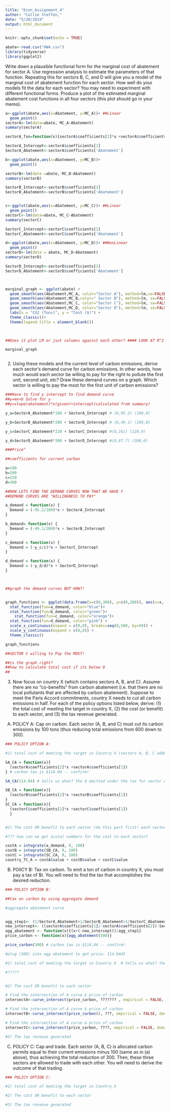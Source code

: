 ```yaml
---
title: "Econ_Assignment_4"
author: "Callie Steffen,"
date: "5/28/2019"
output: html_document
---
```


```r
knitr::opts_chunk$set(echo = TRUE)
```

```r
abate<-read.csv("HW4.csv")
library(tidyverse)
library(ggplot2)

```
Write down a plausible functional form for the marginal cost of abatement for sector A. Use regression analysis to estimate the parameters of that function. Repeating this for sectors B, C, and D will give you a model of the marginal cost of abatement function for each sector. How well do your models fit the data for each sector? You may need to experiment with different functional forms. Produce a plot of the estimated marginal abatement cost functions in all four sectors (this plot should go in your memo).


```r
a<-ggplot(abate,aes(x=Abatement, y=MC_A))+ ##Linear
  geom_point()
sectorA<-lm(data=abate, MC_A~Abatement)
summary(sectorA)

sectorA_fxn=function(x){sectorA$coefficients[2]*x +sectorA$coefficients[1]}

SectorA_Intercept<-sectorA$coefficients[1]
SectorA_Abatement<-sectorA$coefficients['Abatement']

b<-ggplot(abate,aes(x=Abatement, y=MC_B))+ 
  geom_point()

sectorB<-lm(data =abate, MC_B~Abatement)
summary(sectorB)

SectorB_Intercept<-sectorB$coefficients[1]
SectorB_Abatement<-sectorB$coefficients['Abatement']


c<-ggplot(abate,aes(x=Abatement, y=MC_C))+ ##Linear
  geom_point()
sectorC<-lm(data=abate, MC_C~Abatement)
summary(sectorC)

SectorC_Intercept<-sectorC$coefficients[1]
SectorC_Abatement<-sectorC$coefficients['Abatement']

d<-ggplot(abate,aes(x=Abatement, y=MC_D))+ ##NonLinear
  geom_point()
sectorD<-lm(data = abate, MC_D~Abatement)
summary(sectorD)

SectorD_Intercept<-sectorD$coefficients[1]
SectorD_Abatement<-sectorD$coefficients['Abatement']



marginal_graph <- ggplot(abate) +
  geom_smooth(aes(Abatement,MC_A, color="Sector A"), method=lm,se=FALSE) +
  geom_smooth(aes(Abatement,MC_B,color=" Sector B"), method=lm, se=FALSE) +
  geom_smooth(aes(Abatement,MC_C, color="Sector C"), method=lm, se=FALSE) +
  geom_smooth(aes(Abatement,MC_D, color="Sector D"), method=lm, se=FALSE) +
  labs(x = "CO2 (Tons)", y = "Cost ($)") +
  theme_classic()+
  theme(legend.title = element_blank())
  


##Does it plot LM or jsut columns against each other? #### LOOK AT R^2

marginal_graph



```


2. Using these models and the current level of carbon emissions, derive each sector’s demand curve for carbon emissions. In other words, how much would each sector be willing to pay for the right to pollute the first unit, second unit, etc? Draw these demand curves on a graph. Which sector is willing to pay the most for the first unit of carbon emissions?

```r


###Have to find y intercept to find demand curve
##y=mx+b Solve for y
##y=slope(abatement)*x(given)+intercept(calculated from summary)

y_a=SectorA_Abatement*180 + SectorA_Intercept # (0,95.2) (180,0)

y_b=SectorB_Abatement*200 + SectorB_Intercept # (0,49.1) (200,0)

y_c=SectorC_Abatement*220 + SectorC_Intercept #(0,161) (220,0)

y_d=SectorD_Abatement*300 + SectorD_Intercept #(0,87.7) (300,0)

###Price^

##coefficients for current carbon

a=180
b=200
c=220
d=300

##NOW LETS FIND THE DEMAND CURVES NOW THAT WE HAVE Y
##DEMAND CURVES ARE "WILLINGNESS TO PAY"

a_demand = function(x) {
  Demand = (-95.2/180)*x + SectorA_Intercept
}

b_demand= function(x) {
  Demand = (-49.1/200)*x + SectorB_Intercept
}

c_demand = function(x) {
  Demand = (-y_c/c)*x + SectorC_Intercept
}

d_demand = function(x) {
  Demand = (-y_d/d)*x + SectorD_Intercept
}



##graph the demand curves BUT HOW?!


graph_functions <- ggplot(data.frame(x=c(0,300), y=c(0,200)), aes(x=x, y=y))+
  stat_function(fun=a_demand, color="blue")+
  stat_function(fun=b_demand, color="green")+
    stat_function(fun=c_demand, color="orange")+
  stat_function(fun=d_demand, color="pink") +
  scale_x_continuous(expand = c(0,0), breaks=seq(0,500, by=50)) +
  scale_y_continuous(expand = c(0,0)) +
  theme_classic()

graph_functions

##SECTOR C willing to Pay the MOST!

##is the graph right?
##how to calculate total cost if its below 0
##


```


3. Now focus on country X (which contains sectors A, B, and C). Assume there are no “co-benefits” from carbon abatement (i.e. that there are no local pollutants that are affected by carbon abatement). Suppose to meet the Paris Accord commitments, country X needs to cut all carbon emissions in half. For each of the policy options listed below, derive: (1) the total cost of meeting the target in country X, (2) the cost (or benefit) to each sector, and (3) the tax revenue generated.

A) POLICY A: Cap on carbon. Each sector (A, B, and C) must cut its carbon emissions by 100 tons (thus reducing total emissions from 600 down to 300).

```r

### POLICY OPTION A:

#1) total cost of meeting the target in Country X (sectors A, B, C added together, find each triangle and add up)

SA_CA = function(x){
  (sectorA$coefficients[2]*x +sectorA$coefficients[1])
} # carbon tax is $114.04 -- confirm!

SA_CA(114.04) # tells us what? the Q emitted under the tax for sector A?

SB_CA = function(x){
  (sectorB$coefficients[2]*x +sectorB$coefficients[1])
}
SC_CA = function(x){
  (sectorC$coefficients[2]*x +sectorC$coefficients[1])
  }


#2) The cost OR benefit to each sector (do this part first! each sector)

#??? how can we get acutal numbers for the cost to each sector?

costA = integrate(a_demand, 0, 100)
costB = integrate(SB_CA, 0, 100)
costC = integrate(SC_CA, 0, 100)
country_TC_A = costA$value + costB$value + costC$value  


```


B) POlICY B: Tax on carbon. To emit a ton of carbon in country X, you must pay a tax of $t. You will need to find the tax that accomplishes the desired reduction.

```r

### POLICY OPTION B:

##tax on carbon by using aggregate demand 

#aggregate abatement curve


agg_step1<- (1/SectorA_Abatement+1/SectorB_Abatement+1/SectorC_Abatement)/3
new_intercept<- ((sectorA$coefficients[1]/-sectorA$coefficients[2])-SectorB_Intercept/SectorB_Abatement +SectorC_Intercept/-SectorC_Abatement)/3
agg_abatement <- function(x){(x+(-new_intercept))/agg_step1}
price_carbon <- function(x){agg_abatement(300)}

price_carbon(300) # carbon tax is $114.04 -- confirm!

#plug (300) into agg abatement to get price: 114.0445

#1) total cost of meeting the target in Country X  # tells us what? the Q emitted under the tax for sector A?

#?????


#2) The cost OR benefit to each sector

# Find the intersection of A curve & price of carbon
intersectA<-curve_intersect(price_carbon, ??????? , empirical = FALSE, domain=c(0,300)) 

# Find the intersection of A curve & price of carbon
intersectB<-curve_intersect(price_carbon(), ???, empirical = FALSE, domain=c(0,300)) 

# Find the intersection of A curve & price of carbon
intersectC<-curve_intersect(price_carbon, ????, empirical = FALSE, domain=c(0,300)) 

#3) The tax revenue generated

```

C) POLICY C: Cap and trade. Each sector (A, B, C) is allocated carbon permits equal to their current emissions minus 100 (same as in (a) above), thus achieving the total reduction of 300. Then, these three sectors are allowed to trade with each other. You will need to derive the outcome of that trading.

```r

### POLICY OPTION C:

#1) total cost of meeting the target in Country X

#2) The cost OR benefit to each sector

#3) The tax revenue generated




```

